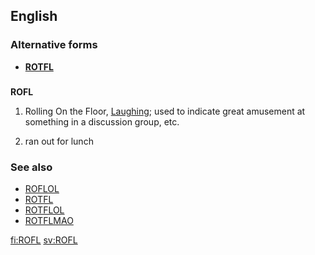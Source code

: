 ==English==

===Alternative forms===
* '''[[ROTFL]]'''

==={{initialism}}===
'''ROFL'''

# {{context|internet slang}} Rolling On the Floor, [[Laugh]]ing; used to indicate great amusement at something in a discussion group, etc.
# {{context|rare|dated}} ran out for lunch

===See also===
* [[ROFLOL]]
* [[ROTFL]]
* [[ROTFLOL]]
* [[ROTFLMAO]]

[[fi:ROFL]]
[[sv:ROFL]]